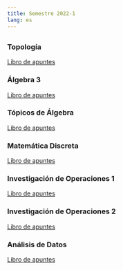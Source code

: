 ```yaml
---
title: Semestre 2022-1
lang: es
---
```


## {.tabset}

### Topología 

[Libro de apuntes](2022-1/topologia/index.html)

### Álgebra 3

[Libro de apuntes](2022-1/algebra-3/index.html)

### Tópicos de Álgebra

[Libro de apuntes](2022-1/algebra-topics/index.html)

### Matemática Discreta

[Libro de apuntes](2022-1/seminario/index.html)

### Investigación de Operaciones 1

[Libro de apuntes](2022-1/iop1/index.html)

### Investigación de Operaciones 2

[Libro de apuntes](2022-1/iop2/index.html)

### Análisis de Datos

[Libro de apuntes](2022-1/analisis-de-datos/index.html)